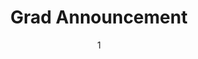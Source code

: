 ---
date: '1'
color: '#E5E1ED'
title: 'Grad Announcement'
cover: '/projects/GradAnnouncement/GradAnnouncement_Mockup.png'
github: 'https://github.com/arianadaris/grad-announcement'
external: 'https://grad.arianadaris.dev/'
tags:
    - UX/UI Design
    - ReactJS
    - HTML/CSS
    - Framer Motion
    - Figma
---